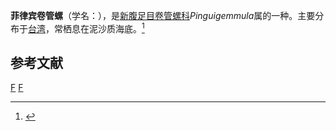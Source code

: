 {{Speciesbox
| taxon = Pinguigemmula thielei philippinensis
| trinomial_authority = (Powell, 1964)
}}
'''菲律宾卷管螺'''（学名：''{{lang|la|Pinguigemmula thielei philippinensis}}''），是[[新腹足目|新腹足目]][[卷管螺科|卷管螺科]]''Pinguigemmula''属的一种。主要分布于[[台湾|台湾]]，常栖息在泥沙质海底。<ref>{{cite web|url=http://shell.sinica.edu.tw/chinese/shellbase_detail.php?science_no=1404|title=国际贝库：菲律宾卷管螺|publisher=台湾贝类资料库|accessdate=2009-08-11|archive-date=2016-03-04|archive-url=https://web.archive.org/web/20160304110332/http://shell.sinica.edu.tw/chinese/shellbase_detail.php?science_no=1404|dead-url=no}}</ref>

== 参考文献 ==
{{reflist}}

{{taxonbar}}
[[Category:_1964年描述的动物|F]]
[[Category:捲管螺科|F]]